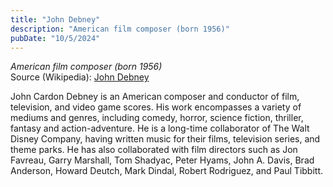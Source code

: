 ```yaml
---
title: "John Debney"
description: "American film composer (born 1956)"
pubDate: "10/5/2024"
---
```


*American film composer (born 1956)*  
Source (Wikipedia): [John Debney][1]

John Cardon Debney is an American composer and conductor of film, television, and video game scores. His work encompasses a variety of mediums and genres, including comedy, horror, science fiction, thriller, fantasy and action-adventure. He is a long-time collaborator of The Walt Disney Company, having written music for their films, television series, and theme parks. He has also collaborated with film directors such as Jon Favreau, Garry Marshall, Tom Shadyac, Peter Hyams, John A. Davis, Brad Anderson, Howard Deutch, Mark Dindal, Robert Rodriguez, and Paul Tibbitt.

[1]: https://en.wikipedia.org/wiki/John_Debney
